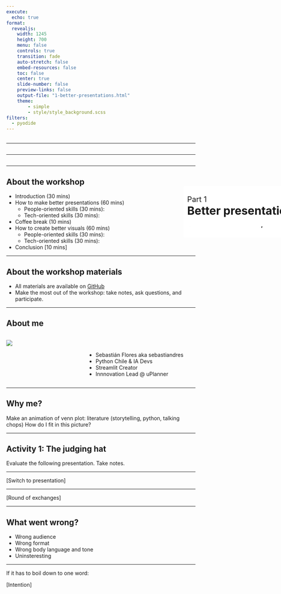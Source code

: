 ```yaml
---
execute:
  echo: true
format:
  revealjs:
    width: 1245
    height: 700
    menu: false
    controls: true
    transition: fade
    auto-stretch: false
    embed-resources: false
    toc: false
    center: true
    slide-number: false
    preview-links: false
    output-file: "1-better-presentations.html"
    theme:
        - simple
        - style/style_background.scss
filters:
  - pyodide
---
```


## { .custom-title }

&#32; 

---

## { .custom-title }
::: {style="position: absolute; left: 700px; top: 550px; width:2000px; background-color: #ffffff; padding: 10px; border-radius: 5px;"}
[Tools, Tips, and Tricks to create and deliver better presentations]{style="font-size: 20px; margin: 0px;"} <br>
[Python and storytelling to the rescue]{style="font-size: 30px; font-weight: bold; margin: 0px"} <br>
[Sebastián Flores, EuroPyCon 2025]{style="font-size: 25px;"}
:::

---

## { .custom-title }
::: {style="position: absolute; left: 700px; top: 550px; width:2000px; background-color: #ffffff; padding: 10px; border-radius: 5px;"}
[Part 1]{style="font-size: 20px; margin: 0px;"} <br>
[Better presentations]{style="font-size: 30px; font-weight: bold; margin: 0px"} <br>
:::

---

## About the workshop

* Introduction (30 mins)
* How to make better presentations (60 mins)
  * People-oriented skills (30 mins): 
  * Tech-oriented skills (30 mins):
* Coffee break (10 mins)
* How to create better visuals (60 mins)
  * People-oriented skills (30 mins):
  * Tech-oriented skills (30 mins):
* Conclusion [10 mins]

---

## About the workshop materials

- All materials are available on [GitHub](https://github.com/sebastiandres/workshop-better-presentations)
- Make the most out of the workshop: take notes, ask questions, and participate.

---

## About me
::: columns
::: {.column width="40%"}
![](images/seba_avatar_gmail.png){fig-align="center"}
:::
::: {.column width="60%"}
&#32;<br>

* Sebastián Flores aka sebastiandres
* Python Chile & IA Devs
* Streamlit Creator
* Innnovation Lead @ uPlanner
:::
:::

---

## Why me?

::: notes
Make an animation of venn plot: literature (storytelling, python, talking chops)
How do I fit in this picture?
:::

---

## Activity 1: The judging hat

Evaluate the following presentation.
Take notes. 

---

[Switch to presentation]

---

[Round of exchanges]

---

## What went wrong?

* Wrong audience
* Wrong format
* Wrong body language and tone
* Uninsteresting

---

If it has to boil down to one word:

[Intention]





